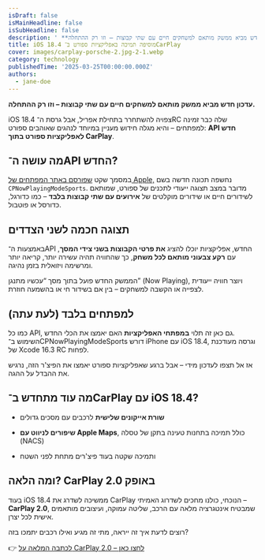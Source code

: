 ```yaml
---
isDraft: false
isMainHeadline: false
isSubHeadline: false
description: ' **עדכון חדש מביא ממשק מותאם למשחקים חיים עם שתי קבוצות – וזו רק ההתחלה.**  iOS 18.4 צפויה להשתחרר בתחילת אפריל, אבל גרסת ה־RC שלה כבר זמינה'
title: iOS 18.4 מוסיפה תמיכה באפליקציות ספורט ב־CarPlay
cover: images/carplay-porsche-2.jpg-2-1.webp
category: technology
publishedTime: '2025-03-25T00:00:00.000Z'
authors:
  - jane-doe
---
```


**עדכון חדש מביא ממשק מותאם למשחקים חיים עם שתי קבוצות – וזו רק ההתחלה.**

iOS 18.4 צפויה להשתחרר בתחילת אפריל, אבל גרסת ה־RC שלה כבר זמינה למפתחים – והיא מגלה חידוש מעניין במיוחד לנהגים שאוהבים ספורט: **API חדש לאפליקציות ספורט בתוך CarPlay**.

## **מה עושה ה־API החדש?**

במסמך שקט [שפורסם באתר המפתחים של Apple,](https://developer.apple.com/documentation/carplay/cpnowplayingmodesports) נחשפה תכונה חדשה בשם `CPNowPlayingModeSports`. מדובר במצב תצוגה ייעודי לתכנים של ספורט, שמותאם לשידורים חיים או שידורים מוקלטים של **אירועים עם שתי קבוצות בלבד** – כמו כדורגל, כדורסל או פוטבול.

## תצוגה חכמה לשני הצדדים

באמצעות ה־API החדש, אפליקציות יוכלו להציג **את פרטי הקבוצות בשני צידי המסך**, עם **רקע צבעוני מותאם לכל משחק**, כך שהחוויה תהיה עשירה יותר, קריאה יותר ומרשימה ויזואלית בזמן נהיגה.

הממשק החדש פועל בתוך מסך “עכשיו מתנגן” (Now Playing), ויוצר חוויה ייעודית לצפייה או הקשבה למשחקים – בין אם בשידור חי או בהשמעה חוזרת.

## **למפתחים בלבד (לעת עתה)**

כמו כל API, גם כאן זה תלוי **במפתחי האפליקציות** האם יאמצו את הכלי החדש.  
השימוש ב־CPNowPlayingModeSports דורש iPhone עם iOS 18.4, וגרסה מעודכנת של Xcode 16.3 RC לפחות.

אז אל תצפו לעדכון מידי – אבל ברגע שאפליקציות ספורט יאמצו את הפיצ'ר הזה, נרגיש את ההבדל על ההגה.

## **מה עוד מתחדש ב־CarPlay עם iOS 18.4?**

- **שורת אייקונים שלישית** לרכבים עם מסכים גדולים
    
- **שיפורים לניווט עם Apple Maps**, כולל תמיכה בתחנות טעינה בתקן של טסלה (NACS)
    
- ותמיכה שקטה בעוד פיצ'רים מתחת לפני השטח
    

## **ומה הלאה? CarPlay 2.0 באופק**

בעוד iOS 18.4 ממשיכה לשדרג את CarPlay הנוכחי, כולנו מחכים לשדרוג האמיתי –  
**CarPlay 2.0**, שמבטיח אינטגרציה מלאה עם הרכב, שליטה עמוקה, ועיצובים מותאמים אישית לכל יצרן.

רוצים לדעת איך זה ייראה, מתי זה מגיע ואילו רכבים יתמכו בזה?

👉 [לכתבה המלאה על CarPlay 2.0 – לחצו כאן](https://techhorizons.co.il/carplay-2-0-update/)

